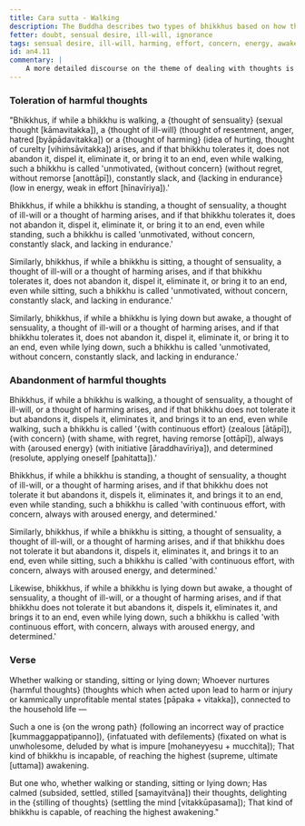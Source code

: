 ```yaml
---
title: Cara sutta - Walking
description: The Buddha describes two types of bhikkhus based on how they deal with thoughts of sensuality, ill-will, and harming while walking, standing, sitting, and lying down, and which one is capable of reaching the highest awakening.
fetter: doubt, sensual desire, ill-will, ignorance
tags: sensual desire, ill-will, harming, effort, concern, energy, awakening, an, an4, walking, standing, sitting, lying down, doubt
id: an4.11
commentary: |
    A more detailed discourse on the theme of dealing with thoughts is in [MN 19](/mn19), and one on shaping of thoughts is in [MN 20](/mn20).
---
```


### Toleration of harmful thoughts

"Bhikkhus, if while a bhikkhu is walking, a \{thought of sensuality} (sexual thought [kāmavitakka]), a \{thought of ill-will} (thought of resentment, anger, hatred [byāpādavitakka]) or a \{thought of harming} (idea of hurting, thought of curelty [vihiṁsāvitakka]) arises, and if that bhikkhu tolerates it, does not abandon it, dispel it, eliminate it, or bring it to an end, even while walking, such a bhikkhu is called 'unmotivated, \{without concern} (without regret, without remorse [anottāpī]), constantly slack, and \{lacking in endurance} (low in energy, weak in effort [hīnavīriya]).'

Bhikkhus, if while a bhikkhu is standing, a thought of sensuality, a thought of ill-will or a thought of harming arises, and if that bhikkhu tolerates it, does not abandon it, dispel it, eliminate it, or bring it to an end, even while standing, such a bhikkhu is called 'unmotivated, without concern, constantly slack, and lacking in endurance.'

Similarly, bhikkhus, if while a bhikkhu is sitting, a thought of sensuality, a thought of ill-will or a thought of harming arises, and if that bhikkhu tolerates it, does not abandon it, dispel it, eliminate it, or bring it to an end, even while sitting, such a bhikkhu is called 'unmotivated, without concern, constantly slack, and lacking in endurance.'

Similarly, bhikkhus, if while a bhikkhu is lying down but awake, a thought of sensuality, a thought of ill-will or a thought of harming arises, and if that bhikkhu tolerates it, does not abandon it, dispel it, eliminate it, or bring it to an end, even while lying down, such a bhikkhu is called 'unmotivated, without concern, constantly slack, and lacking in endurance.'

### Abandonment of harmful thoughts

Bhikkhus, if while a bhikkhu is walking, a thought of sensuality, a thought of ill-will, or a thought of harming arises, and if that bhikkhu does not tolerate it but abandons it, dispels it, eliminates it, and brings it to an end, even while walking, such a bhikkhu is called '\{with continuous effort} (zealous [ātāpī]), \{with concern} (with shame, with regret, having remorse [ottāpī]), always with \{aroused energy} (with initiative [āraddhavīriya]), and determined (resolute, applying oneself [pahitatta]).'

Bhikkhus, if while a bhikkhu is standing, a thought of sensuality, a thought of ill-will, or a thought of harming arises, and if that bhikkhu does not tolerate it but abandons it, dispels it, eliminates it, and brings it to an end, even while standing, such a bhikkhu is called 'with continuous effort, with concern, always with aroused energy, and determined.'

Similarly, bhikkhus, if while a bhikkhu is sitting, a thought of sensuality, a thought of ill-will, or a thought of harming arises, and if that bhikkhu does not tolerate it but abandons it, dispels it, eliminates it, and brings it to an end, even while sitting, such a bhikkhu is called 'with continuous effort, with concern, always with aroused energy, and determined.'

Likewise, bhikkhus, if while a bhikkhu is lying down but awake, a thought of sensuality, a thought of ill-will, or a thought of harming arises, and if that bhikkhu does not tolerate it but abandons it, dispels it, eliminates it, and brings it to an end, even while lying down, such a bhikkhu is called 'with continuous effort, with concern, always with aroused energy, and determined.'

### Verse

Whether walking or standing,
sitting or lying down;
Whoever nurtures \{harmful thoughts} (thoughts which when acted upon lead to harm or injury or kammically unprofitable mental states [pāpaka + vitakka]),
connected to the household life —

Such a one is \{on the wrong path} (following an incorrect way of practice [kummaggappaṭipanno]),
\{infatuated with defilements} (fixated on what is unwholesome, deluded by what is impure [mohaneyyesu + mucchita]);
That kind of bhikkhu is incapable,
of reaching the highest (supreme, ultimate [uttama]) awakening.

But one who, whether walking or standing,
sitting or lying down;
Has calmed (subsided, settled, stilled [samayitvāna]) their thoughts,
delighting in the \{stilling of thoughts} (settling the mind [vitakkūpasama]);
That kind of bhikkhu is capable,
of reaching the highest awakening."